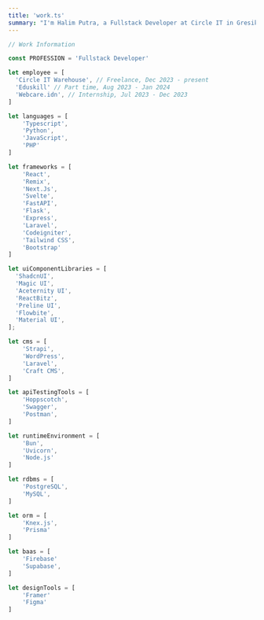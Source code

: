 ```yaml
---
title: 'work.ts'
summary: "I'm Halim Putra, a Fullstack Developer at Circle IT in Gresik, Indonesia. I specialize in CSS, HTML, JavaScript, and I have experience with frameworks like React, Next, and Tailwind CSS. Join me in exploring the world of web development!"
---
```


```ts
// Work Information

const PROFESSION = 'Fullstack Developer'

let employee = [
  'Circle IT Warehouse', // Freelance, Dec 2023 - present
  'Eduskill' // Part time, Aug 2023 - Jan 2024
  'Webcare.idn', // Internship, Jul 2023 - Dec 2023
]

let languages = [
    'Typescript',
    'Python',
    'JavaScript',
    'PHP'
]

let frameworks = [
    'React',
    'Remix',
    'Next.Js',
    'Svelte',
    'FastAPI',
    'Flask',
    'Express',
    'Laravel',
    'Codeigniter',
    'Tailwind CSS',
    'Bootstrap'
]

let uiComponentLibraries = [
  'ShadcnUI',
  'Magic UI',
  'Aceternity UI',
  'ReactBitz',
  'Preline UI',
  'Flowbite',
  'Material UI',
];

let cms = [
    'Strapi',
    'WordPress',
    'Laravel',
    'Craft CMS',
]

let apiTestingTools = [
    'Hoppscotch',
    'Swagger',
    'Postman',
]

let runtimeEnvironment = [
    'Bun',
    'Uvicorn',
    'Node.js'
]

let rdbms = [
    'PostgreSQL',
    'MySQL',
]

let orm = [
    'Knex.js',
    'Prisma'
]

let baas = [
    'Firebase'
    'Supabase',
]

let designTools = [
    'Framer'
    'Figma'
]
```
